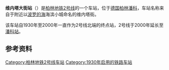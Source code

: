 {{refimprove|time=2014-05-06T02:59:21+00:00}}
{{Infobox station
|name         =维内塔大街
|native_name={{lang|de|Vinetastraße}}
|image        =U-Bahnhof Vinetastraße.jpg
|caption  =
|Location     ={{DEU}}[[柏林|柏林]][[潘科|潘科]]
|opened         =1930年6月29日
|Line         ={{ÖPNV Berlin|U2}}
|Platform     =
|Abbreviation =VIN
|coordinates={{coord|52|33|34|N|13|24|48|E|display=it|type:railwaystation_source:nlwiki}}
}}
'''维内塔大街站'''（{{lang-de|U-Bahnhof Vinetastraße}}）是[[柏林地铁2号线|柏林地铁2号线]]的一个车站，位于[[德国|德国]][[柏林|柏林]][[潘科|潘科]]，车站名称来自于附近以[[波罗的海|波罗的海]]海滨小城{{link-en|维内塔|Vineta}}命名的维内塔街。

该车站自1930年至2000年一直作为2号线北端的终点站，2号线于2000年延长至[[潘科站|潘科站]]。

==参考资料==
<references />
{{Germany-stub}}
{{鐵路車站小作品}}

{{柏林地鐵2號線}}

[[Category:柏林地铁2号线车站|Category:柏林地铁2号线车站]]
[[Category:1930年启用的铁路车站|Category:1930年启用的铁路车站]]